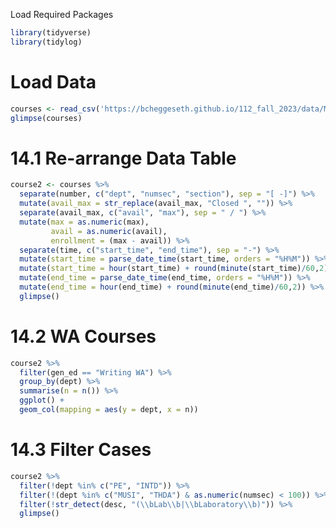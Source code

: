 Load Required Packages
```r
library(tidyverse)
library(tidylog)
```

# Load Data
```r
courses <- read_csv('https://bcheggeseth.github.io/112_fall_2023/data/Mac2022Courses.csv')
glimpse(courses)
```

# 14.1 Re-arrange Data Table
```r
course2 <- courses %>% 
  separate(number, c("dept", "numsec", "section"), sep = "[ -]") %>% 
  mutate(avail_max = str_replace(avail_max, "Closed ", "")) %>% 
  separate(avail_max, c("avail", "max"), sep = " / ") %>% 
  mutate(max = as.numeric(max), 
         avail = as.numeric(avail),
         enrollment = (max - avail)) %>% 
  separate(time, c("start_time", "end_time"), sep = "-") %>% 
  mutate(start_time = parse_date_time(start_time, orders = "%H%M")) %>% 
  mutate(start_time = hour(start_time) + round(minute(start_time)/60,2)) %>% 
  mutate(end_time = parse_date_time(end_time, orders = "%H%M")) %>% 
  mutate(end_time = hour(end_time) + round(minute(end_time)/60,2)) %>% 
  glimpse()
```

# 14.2 WA Courses
```r
course2 %>% 
  filter(gen_ed == "Writing WA") %>% 
  group_by(dept) %>% 
  summarise(n = n()) %>% 
  ggplot() +
  geom_col(mapping = aes(y = dept, x = n))
```

# 14.3 Filter Cases
```r
course2 %>% 
  filter(!dept %in% c("PE", "INTD")) %>%
  filter(!(dept %in% c("MUSI", "THDA") & as.numeric(numsec) < 100)) %>%
  filter(!str_detect(desc, "(\\bLab\\b|\\bLaboratory\\b)")) %>% 
  glimpse()
```

